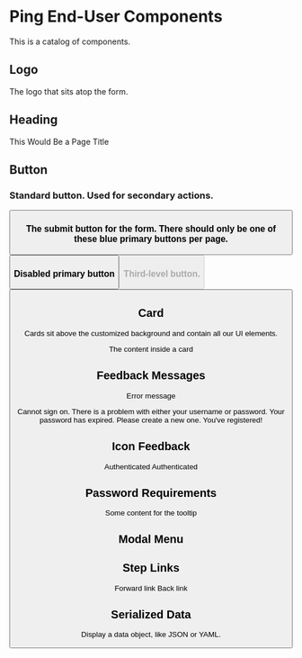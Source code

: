 
# Ping End-User Components

This is a catalog of components.

## Logo

The logo that sits atop the form.

<ComponentDemo>
    <Logo src="ping-logo.svg"/>
</ComponentDemo>

## Heading

<ComponentDemo>
    <Heading>This Would Be a Page Title</Heading>
</ComponentDemo>

## Button

### Standard button. Used for secondary actions.
<ComponentDemo>
    <Button label="Do something normal" />
</ComponentDemo>

### The submit button for the form. There should only be one of these blue primary buttons per page.
<ComponentDemo>
    <Button label="push it" primary/>
</ComponentDemo>

### Disabled primary button
<ComponentDemo>
    <Button label="push it" primary disabled/>
</ComponentDemo>

### Third-level button.
<ComponentDemo>
    <Button label="Change" tertiary/>
</ComponentDemo>

## Card

Cards sit above the customized background and contain all our UI elements.

<ComponentDemo>
    <Card>The content inside a card</Card>
</ComponentDemo>

## Feedback Messages

Error message

<ComponentDemo>
    <Feedback type="error">Cannot sign on. There is a problem with either your username or password.</Feedback>
</ComponentDemo>

<ComponentDemo>
    <Feedback type="alert">Your password has expired. Please create a new one.</Feedback>
</ComponentDemo>

<ComponentDemo>
    <Feedback type="success">You've registered!</Feedback>
</ComponentDemo>

## Icon Feedback
<ComponentDemo>
    <IconFeedback type="success">Authenticated</IconFeedback>
</ComponentDemo>

<ComponentDemo>
    <IconFeedback type="success" small>Authenticated</IconFeedback>
</ComponentDemo>

## Password Requirements

<ComponentDemo>
    <Requirements requirements={[
        {
            name: "6 characters",
            status: "no"
        },
        {
            name: "1 UPPERCASE letter",
            status: "yes"
        },
        {
            name: "1 lowercase letter",
            status: "yes"
        },
        {
            name: "1 number (0-9)",
            status: "no"
        },
    ]} />
</ComponentDemo>

<ComponentDemo>
    <div style={{position: 'relative', width: 50, height: 50, background: '#f00'}}>
        <Tooltip>Some content for the tooltip</Tooltip>
    </div>
</ComponentDemo>

<ComponentDemo>
    <Spinner/>
</ComponentDemo>

## Modal Menu

<ComponentDemo>
    <div
        style={{
            height: 400,
            position: 'relative'
        }}
    >
        <ModalMenu options={[
            {
                id: "sms",
                label: "SMS",
                sublabel: "+972 3xx-xxx-x03",
                icon: "sms",
                selected: true
            },
            {
                id: "email",
                label: "Email",
                sublabel: "adxxxx@pingidentity.com",
                icon: "email"
            }
        ]} />
    </div>
</ComponentDemo>

## Step Links

<ComponentDemo>
    <div>
        <StepLink type="forward">Forward link</StepLink>
        <StepLink type="back">Back link</StepLink>
    </div>
</ComponentDemo>

## Serialized Data

Display a data object, like JSON or YAML.

<ComponentDemo>
    <SerializedData data={{
        'id': '6c796712-0f16-4062-815a-e0a92f4a2143',
        'code': 'INVALID_DATA',
        'details': [
            {
                'code': 'EMPTY_VALUE',
                'target': 'givenName',
                'message': 'Given name cannot be empty.',
            },
            {
                'code': 'OUT_OF_RANGE',
                'target': 'age',
                'message': 'Age must be between 1 and 150',
                'innerError': {
                    'rangeMinimumValue': '1',
                    'rangeMaximumValue': '150',
                }
            },
        ]
    }} />
</ComponentDemo>